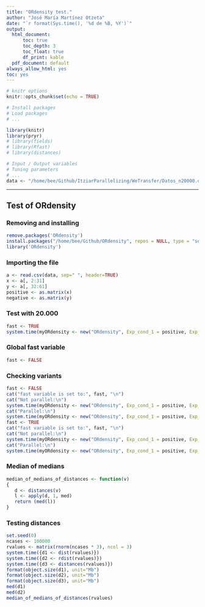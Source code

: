 ```yaml
---
title: "ORdensity test."
author: "José María Martínez Otzeta"
date: "`r format(Sys.time(), '%d de %B, %Y')`"
output:
  html_document:
      toc: true
      toc_depth: 3
      toc_float: true
      df_print: kable
  pdf_document: default
always_allow_html: yes
toc: yes
---
```


```r
# knitr options
knitr::opts_chunk$set(echo = TRUE)
```

```r
# Install packages
# Load packages
# ...

library(knitr)
library(pryr)
# library(fields)
# library(Rfast)
# library(distances)
```


```r
# Input / Output variables
# Tuning parameters
# ...
data <- "/home/bee/Github/ItziarParallelizing/WeTransfer/Datos_n20000.dat"

```

***


## Test of ORdensity

### Removing and installing 
```r
remove.packages('ORdensity')
install.packages("/home/bee/Github/ORdensity", repos = NULL, type = "source")
library('ORdensity')
```

### Importing the file
```r
a <- read.csv(data, sep=" ", header=TRUE)
x <- a[, 2:31]
y <- a[, 32:61]
positive <- as.matrix(x)
negative <- as.matrix(y)
```

### Test with 20.000
```r
fast <- TRUE
system.time(myORdensity <- new("ORdensity", Exp_cond_1 = positive, Exp_cond_2 = negative, parallel = FALSE, verbose = FALSE))
```

### Global fast variable
```r
fast <- FALSE
```

### Checking variants
```r
fast <- FALSE
cat("fast variable is set to:", fast, "\n")
cat("Not parallel:\n")
system.time(myORdensity <- new("ORdensity", Exp_cond_1 = positive, Exp_cond_2 = negative, parallel = FALSE, verbose = FALSE))
cat("Parallel:\n")
system.time(myORdensity <- new("ORdensity", Exp_cond_1 = positive, Exp_cond_2 = negative, parallel = TRUE, verbose = FALSE))
fast <- TRUE
cat("fast variable is set to:", fast, "\n")
cat("Not parallel:\n")
system.time(myORdensity <- new("ORdensity", Exp_cond_1 = positive, Exp_cond_2 = negative, parallel = FALSE, verbose = FALSE))
cat("Parallel:\n")
system.time(myORdensity <- new("ORdensity", Exp_cond_1 = positive, Exp_cond_2 = negative, parallel = TRUE, verbose = FALSE))
```

### Median of medians

```r
median_of_medians_of_distances <- function(v)
{
   d <- distances(v)
   l <- apply(d, 1, med)
   return (med(l))
}
```

### Testing distances

```r
set.seed(0)
ncases <- 100000
rvalues <- matrix(rnorm(ncases * 3), ncol = 3)
system.time({d1 <- dist(rvalues)})
system.time({d2 <- rdist(rvalues)})
system.time({d3 <- distances(rvalues)})
format(object.size(d1), unit="Mb")
format(object.size(d2), unit="Mb")
format(object.size(d3), unit="Mb")
med(d1)
med(d2)
median_of_medians_of_distances(rvalues)
```
